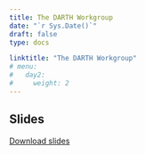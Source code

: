 ---
title: The DARTH Workgroup
date: "`r Sys.Date()`"
draft: false
type: docs

linktitle: "The DARTH Workgroup"
# menu:
#   day2:
#     weight: 2
---

## Slides

[Download slides](../../../rmds/DARTH Overview_CDC.pptx)

